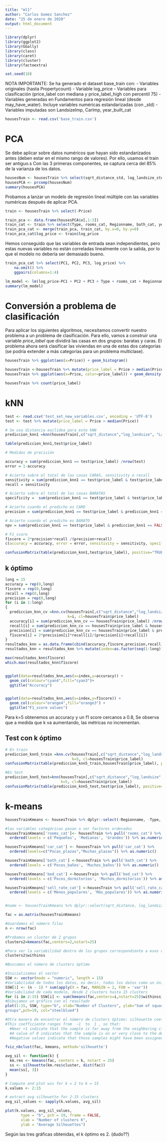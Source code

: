 ```yaml
---
title: "ml1"
author: "Carlos Gomez Sanchez"
date: "25 de enero de 2020"
output: html_document
---
```


```r
library(dplyr)
library(ggplot2)
library(GGally)
library(class)
library(caret)
library(cluster)
library(factoextra)

set.seed(10)
```

NOTA IMPORTANTE: Se ha generado el dataset base_train con:
- Variables originales (hasta Propertycount)
- Variable log_price
- Variables para clasificación (price_label con mediana y price_label_high con percentil 75)
- Variables generadas en Fundamentos para regresión lineal (desde may_have_water). Incluye variables numéricas estandarizadas (con _std)
- Variables imputadas son LandsizeImp, CarImp, year_built_cat

```r
housesTrain <- read.csv('base_train.csv')
```


# PCA
Se debe aplicar sobre datos numéricos que hayan sido estandarizados antes (deben estar en el mismo rango de valores). Por ello, usamos el train ser antiguo.s
Con las 3 primeras componentes, se captura cerca del 85% de la varianza de los datos.
```r
housesNum <- housesTrain %>% select(sqrt_distance_std, log_landsize_std, lattitude_std, longtitude_std)
housesPCA <- prcomp(housesNum)
summary(housesPCA)
```


Probamos a lanzar un modelo de regresión lineal múltiple con las variables numéricas después de aplicar PCA.
```r
train <- housesTrain %>% select(-Price)
```

```r
train_pca <- data.frame(housesPCA$x[,1:3])
train_cat <- train %>% select(Type, rooms_cat, Regionname, bath_cat, year_built_cat, sell_rate_cat, Method, car_cat)
train_pca_cat <- merge(train_pca, train_cat, by.x=0, by.y=0)
train_pca_cat$log_price <- train$log_price
```

Hemos conseguido que las variables de entrada sean independientes, pero estas nuevas variables no están correladas linealmente con la salida, por lo que el modelo no debería ser demasiado bueno.
```r
train_pca_cat %>% select(PC1, PC2, PC3, log_price) %>%
    na.omit() %>%
    ggpairs(columns=1:4)
```


```r
lm_model <- lm(log_price~PC1 + PC2 + PC3 + Type + rooms_cat + Regionname + bath_cat + year_built_cat + sell_rate_cat + Method + car_cat, data = train_pca_cat)
summary(lm_model)
```

# Conversión a problema de clasificación
Para aplicar los siguientes algoritmos, necesitamos convertir nuestro problema a un problema de clasificación. Para ello, vamos a construir una variable *price_label* que dividirá las casas en dos grupos: baratas y caras. El problema ahora será clasificar las viviendas en una de estas dos categorías (se podría extender a más categorías para un problema multiclase).


```r
housesTrain %>% ggplot(aes(x=Price)) + geom_histogram()
```



```r
housesTrain <-housesTrain %>% mutate(price_label = Price > median(Price))
housesTrain %>% ggplot(aes(x=Price, color=price_label)) + geom_density()
```

```r
housesTrain %>% count(price_label)
```

# kNN

```r
test <- read.csv('test_set_new_variables.csv', encoding = 'UTF-8')
test <- test %>% mutate(price_label = Price > median(Price))
```

```r
# Se usa distancia euclidea para este kNN
prediccion_knn1 =knn(housesTrain[,c("sqrt_distance","log_landsize", "Lattitude", "Longtitude")], test[,c("sqrt_distance","log_landsize", "Lattitude", "Longtitude")], k=1, cl=housesTrain$price_label)

table(prediccion_knn1,test$price_label)

# Medidas de precisión

accuracy = sum(prediccion_knn1 == test$price_label) /nrow(test)
error = 1-accuracy

# Acierto sobre el total de las casas CARAS, sensitivity o recall
sensitivity = sum(prediccion_knn1 == test$price_label & test$price_label == TRUE) / sum(test$price_label == TRUE)
recall = sensitivity

# Acierto sobre el total de las casas BARATAS
specificity =  sum(prediccion_knn1 == test$price_label & test$price_label == FALSE) / sum(test$price_label == FALSE)

# Acierto cuando el predicho es CARO
precision = sum(prediccion_knn1 == test$price_label & prediccion_knn1 == TRUE) / sum(prediccion_knn1 == TRUE)

# Acierto cuando el predicho es BARATO
npv = sum(prediccion_knn1 == test$price_label & prediccion_knn1 == FALSE) / sum(prediccion_knn1 == FALSE)

# F1_score
f1score = 2*precision*recall /(precision+recall)
c(accuracy = accuracy, error = error, sensitivity = sensitivity, specificity = specificity, precision = precision, npv = npv, f1=f1score)
```

```r
confusionMatrix(table(prediccion_knn1,test$price_label), positive="TRUE")
```

## k óptimo

```r
long = 15
accuracy = rep(0,long)
f1score = rep(0,long)
recall = rep(0,long)
precision = rep(0,long)
for (i in 1:long)
{
  prediccion_knn_cv =knn.cv(housesTrain[,c("sqrt_distance","log_landsize", "Lattitude", "Longtitude")], 
                            k=i, cl=housesTrain$price_label)
  accuracy[i] = sum(prediccion_knn_cv == housesTrain$price_label) /nrow(housesTrain)
  recall[i] = sum(prediccion_knn_cv == housesTrain$price_label & housesTrain$price_label == TRUE) / sum(housesTrain$price_label == TRUE)
  precision[i] = sum(prediccion_knn_cv == housesTrain$price_label & prediccion_knn_cv == TRUE) / sum(prediccion_knn_cv == TRUE)
  f1score[i] = 2*precision[i]*recall[i]/(precision[i]+recall[i])
}
resultados_knn = as.data.frame(cbind(accuracy,f1score,precision,recall))
resultados_knn = resultados_knn %>% mutate(index=as.factor(seq(1:long)))

max(resultados_knn$f1score)
which.max(resultados_knn$f1score)


ggplot(data=resultados_knn,aes(x=index,y=accuracy)) + 
  geom_col(colour="cyan4",fill="cyan3")+
  ggtitle("Accuracy")


ggplot(data=resultados_knn,aes(x=index,y=f1score)) + 
  geom_col(colour="orange4",fill="orange3") +
  ggtitle("F1_score values")
```
Para k=5 obtenemos un accuracy y un f1 score cercanos a 0.8, Se observa que a medida que k va aumentando, las métricas no incrementan.

## Test con k óptimo
```r
# En train
prediccion_knn5_train =knn.cv(housesTrain[,c("sqrt_distance","log_landsize", "Lattitude", "Longtitude")], 
                              k=5, cl=housesTrain$price_label)
confusionMatrix(table(prediccion_knn5_train,housesTrain$price_label), positive="TRUE")

#En test
prediccion_knn5_test=knn(housesTrain[,c("sqrt_distance","log_landsize", "Lattitude", "Longtitude")], test[,c("sqrt_distance","log_landsize", "Lattitude", "Longtitude")],
                         k=5, cl=housesTrain$price_label)
confusionMatrix(table(prediccion_knn5_test,test$price_label), positive="TRUE")
```


# k-means

```r
housesTrainKmeans <- housesTrain %>% dplyr::select(-Regionname, -Type, -Method, -year_built_cat)

#las variables categóricas pasan a ser factores ordenados
housesTrainKmeans['rooms_cat']<- housesTrain %>% pull('rooms_cat') %>% 
  ordered(levels = c('Pequeñas', 'Medianas', 'Grandes')) %>% as.numeric()

housesTrainKmeans['car_cat'] <- housesTrain %>% pull('car_cat') %>% 
  ordered(levels=c("Pocas_plazas","Muchas_plazas")) %>% as.numeric()

housesTrainKmeans['bath_cat'] <-housesTrain %>% pull('bath_cat') %>% 
  ordered(levels = c('Pocos_baños', 'Muchos_baños')) %>% as.numeric()

housesTrainKmeans['bed_cat'] <-housesTrain %>% pull('bed_cat') %>% 
  ordered(levels = c('Pocos_dormitorios', 'Muchos_dormitorios')) %>% as.numeric()

housesTrainKmeans['sell_rate_cat'] <-housesTrain %>% pull('sell_rate_cat') %>% 
  ordered(levels = c('Menos_populares', 'Más_populares')) %>% as.numeric()



```

```r
#nume <- housesTrainKmeans %>% dplyr::select(sqrt_distance, log_landsize, Lattitude, Longtitude, Price, log_price)

fac = as.matrix(housesTrainKmeans)

#Guardamos el número filas
n <- nrow(fac)

#Probamos un cluster de 2 grupos
clusters2=kmeans(fac,centers=2,nstart=25)

#Para ver la variabilidad dentro de los grupos correspondiente a esos dos clusters
clusters2$withinss

#Buscamos el número de clusters óptimo 

#Inicializamos el vector
SSW <- vector(mode = "numeric", length = 15)
#Variabilidad de todos los datos, es decir, todos los datos como un único cluster
SSW[1] <- (n - 1) * sum(apply(X = fac, MARGIN = 2, FUN = 'var'))
#Variabilidad de cada modelo, desde 2 clusters hasta 15 clusters
for (i in 2:15) SSW[i] <- sum(kmeans(fac,centers=i,nstart=25)$withinss)
#Dibujamos un gráfico con el resultado
plot(1:15, SSW, type="b", xlab="Number of Clusters", ylab="Sum of squares within
groups",pch=19, col="steelblue4")

#Otra manera de encontrar el número de clusters óptimo: silhouette coefficient 
#This coefficiente ranges from  −1  to  1 , so that:
  #Near +1 indicate that the sample is far away from the neighboring clusters.
  #A value of 0 indicates that the sample is on or very close to the decision boundary     between two neighboring clusters and
  #Negative values indicate that those samples might have been assigned to the wrong       cluster.

fviz_nbclust(fac, kmeans, method='silhouette')

avg_sil <- function(k) {
  km.res <- kmeans(fac, centers = k, nstart = 25)
  ss <- silhouette(km.res$cluster, dist(fac))
  mean(ss[, 3])
}

# Compute and plot wss for k = 2 to k = 15
k.values <- 2:15

# extract avg silhouette for 2-15 clusters
avg_sil_values <- sapply(k.values, avg_sil)

plot(k.values, avg_sil_values,
       type = "b", pch = 19, frame = FALSE, 
       xlab = "Number of clusters K",
       ylab = "Average Silhouettes")
```

Según las tres gráficas obtenidas, el k óptimo es 2. (dudo??)





